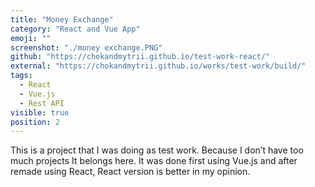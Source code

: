```yaml
---
title: "Money Exchange"
category: "React and Vue App"
emoji: ""
screenshot: "./money exchange.PNG"
github: "https://chokandmytrii.github.io/test-work-react/"
external: "https://chokandmytrii.github.io/works/test-work/build/"
tags:
  - React
  - Vue.js
  - Rest API
visible: true
position: 2
---
```


This is a project that I was doing as test work. Because I don’t have too much projects It belongs here. It was done first using Vue.js and after remade using React, React version is better in my opinion.
